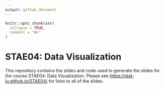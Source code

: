 ```yaml
---
output: github_document
---
```


<!-- README.md is generated from README.Rmd. Please edit that file -->

```r
knitr::opts_chunk$set(
  collapse = TRUE,
  comment = "#>"
)
```

# STAE04: Data Visualization

<!-- badges: start -->
<!-- badges: end -->

This repository contains the slides and code used to generate the slides
for the course STAE04: Data Visualization. Please see 
<https://stat-lu.github.io/STAE04/> for links to all of the slides.
